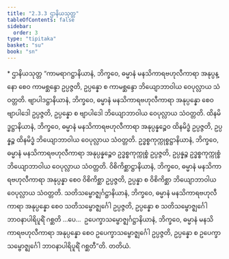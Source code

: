 ```yaml
---
title: "2.3.3 ဌာနိယသုတ္တ"
tableOfContents: false
sidebar:
  order: 3
type: "tipitaka"
basket: "su"
book: "sn"
---
```



<DynamicBreadcrumb />

<Paragraph type="center" book="sn">
* ဌာနိယသုတ္တ
</Paragraph>

<Division number="204" book="sn" e="ch" v="18" p="308">

<Paragraph number="467" book="sn">
“ကာမရာဂဋ္ဌာနိယာနံ, ဘိက္ခဝေ, ဓမ္မာနံ မနသိကာရဗဟုလီကာရာ အနုပ္ပန္နော စေဝ ကာမစ္ဆန္ဒော ဥပ္ပဇ္ဇတိ, ဥပ္ပန္နော စ ကာမစ္ဆန္ဒော ဘိယျောဘာဝါယ ဝေပုလ္လာယ သံဝတ္တတိ. ဗျာပါဒဋ္ဌာနိယာနံ, ဘိက္ခဝေ, ဓမ္မာနံ မနသိကာရဗဟုလီကာရာ အနုပ္ပန္နော စေဝ ဗျာပါဒေါ ဥပ္ပဇ္ဇတိ, ဥပ္ပန္နော စ ဗျာပါဒေါ ဘိယျောဘာဝါယ ဝေပုလ္လာယ သံဝတ္တတိ. ထိနမိဒ္ဓဋ္ဌာနိယာနံ, ဘိက္ခဝေ, ဓမ္မာနံ မနသိကာရဗဟုလီကာရာ အနုပ္ပန္နဉ္စေဝ ထိနမိဒ္ဓံ ဥပ္ပဇ္ဇတိ, ဥပ္ပန္နဉ္စ ထိနမိဒ္ဓံ ဘိယျောဘာဝါယ ဝေပုလ္လာယ သံဝတ္တတိ. ဥဒ္ဓစ္စကုက္ကုစ္စဋ္ဌာနိယာနံ, ဘိက္ခဝေ, ဓမ္မာနံ မနသိကာရဗဟုလီကာရာ အနုပ္ပန္နဉ္စေဝ ဥဒ္ဓစ္စကုက္ကုစ္စံ ဥပ္ပဇ္ဇတိ, ဥပ္ပန္နဉ္စ ဥဒ္ဓစ္စကုက္ကုစ္စံ ဘိယျောဘာဝါယ ဝေပုလ္လာယ သံဝတ္တတိ. ဝိစိကိစ္ဆာဋ္ဌာနိယာနံ, ဘိက္ခဝေ, ဓမ္မာနံ မနသိကာရဗဟုလီကာရာ အနုပ္ပန္နာ စေဝ ဝိစိကိစ္ဆာ ဥပ္ပဇ္ဇတိ, ဥပ္ပန္နာ စ ဝိစိကိစ္ဆာ ဘိယျောဘာဝါယ ဝေပုလ္လာယ သံဝတ္တတိ.
</Paragraph>

<Paragraph number="468" book="sn">
သတိသမ္ဗောဇ္ဈင်္ဂဋ္ဌာနိယာနံ, ဘိက္ခဝေ, ဓမ္မာနံ မနသိကာရဗဟုလီကာရာ အနုပ္ပန္နော စေဝ သတိသမ္ဗောဇ္ဈင်္ဂေါ ဥပ္ပဇ္ဇတိ, ဥပ္ပန္နော စ သတိသမ္ဗောဇ္ဈင်္ဂေါ ဘာဝနာပါရိပူရိံ ဂစ္ဆတိ …ပေ…  ဥပေက္ခာသမ္ဗောဇ္ဈင်္ဂဋ္ဌာနိယာနံ, ဘိက္ခဝေ, ဓမ္မာနံ မနသိကာရဗဟုလီကာရာ အနုပ္ပန္နော စေဝ ဥပေက္ခာသမ္ဗောဇ္ဈင်္ဂေါ ဥပ္ပဇ္ဇတိ, ဥပ္ပန္နော စ ဥပေက္ခာသမ္ဗောဇ္ဈင်္ဂေါ ဘာဝနာပါရိပူရိံ ဂစ္ဆတီ”တိ.

</Paragraph>
</Division>

<Paragraph number="469" type="center" book="sn">
တတိယံ.
</Paragraph>